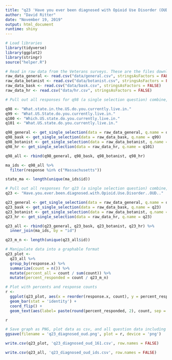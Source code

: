 ```yaml
---
title: "q23 'Have you ever been diagnosed with Opioid Use Disorder (OUD)?' (MA Veterans)"
author: "David Ritter"
date: "November 19, 2019"
output: html_document
runtime: shiny
---
```


```r
# Load libraries
library(tidyverse)
library(ggplot2)
library(stringr)
source("helper.R")
```

```r
# Read in raw data from the Veterans surveys. These are the files downloaded from survey monkey saved as a .csv
raw_data_general <- read.csv("data/general.csv", stringsAsFactors = FALSE)
raw_data_botanist <- read.csv("data/botanist.csv", stringsAsFactors = FALSE)
raw_data_bask <- read.csv("data/bask.csv", stringsAsFactors = FALSE)
raw_data_hr <- read.csv("data/hr.csv", stringsAsFactors = FALSE)
```

```r
# Pull out all responses for q98 (a single selection question) combine, then determine 'question n' (subsequent q are labeled for convenience, do not respond to survey q#)

q98 <- "What.state.in.the.US.do.you.currently.live.in."
q99 <- "What.US.State.do.you.currently.live.in."
q100 <- "Which.US.state.do.you.currently.live.in."
q101 <- "What.US.state.do.you.currently.live.in."

q98_general <- get_single_selection(data = raw_data_general, q.name = q98)
q98_bask <- get_single_selection(data = raw_data_bask, q.name = q99)
q98_botanist <- get_single_selection(data = raw_data_botanist, q.name = q100)
q98_hr <- get_single_selection(data = raw_data_hr, q.name = q101)

q98_all <- rbind(q98_general, q98_bask, q98_botanist, q98_hr)

ma_ids <- q98_all %>% 
  filter(response %in% c("Massachusetts"))

state_ma <- length(unique(ma_ids$id))
```

```r
# Pull out all responses for q23 (a single selection question) combine, then determine 'question n'
q23 <- "Have.you.ever.been.diagnosed.with.Opioid.Use.Disorder..OUD.."

q23_general <- get_single_selection(data = raw_data_general, q.name = q23)
q23_bask <- get_single_selection(data = raw_data_bask, q.name = q23)
q23_botanist <- get_single_selection(data = raw_data_botanist, q.name = q23)
q23_hr <- get_single_selection(data = raw_data_hr, q.name = q23)

q23_all <- rbind(q23_general, q23_bask, q23_botanist, q23_hr) %>%
  inner_join(ma_ids, by = "id")

q23_m_n <- length(unique(q23_all$id))
```

```r
# Manipulate data into a graphable format
q23_plot <- 
  q23_all %>%
  group_by(response.x) %>%
  summarize(count = n()) %>%
  mutate(percent_all = count / sum(count)) %>%
  mutate(percent_responded = count / q23_m_n)
```

```r
# Plot with percents and response counts
r <- 
  ggplot(q23_plot, aes(x = reorder(response.x, count), y = percent_responded)) +
  geom_bar(stat = 'identity') +
  coord_flip() +
  geom_text(aes(label= paste(round(percent_responded, 2), count, sep = "***")))

r
```

```r
# Save graph as PNG, plot data as csv, and all question data including response IDs as csv (save question n and N at end of plot file as "_x.x")
ggsave(filename = 'q23_diagnosed_oud.png', plot = r, device = 'png')

write.csv(q23_plot, 'q23_diagnosed_oud_161.csv', row.names = FALSE)

write.csv(q23_all, 'q23_diagnosed_oud_ids.csv', row.names = FALSE)
```
